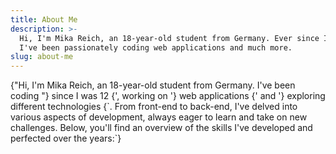 ```yaml
---
title: About Me
description: >-
  Hi, I'm Mika Reich, an 18-year-old student from Germany. Ever since I was 12,
  I've been passionately coding web applications and much more.
slug: about-me
---
```


<HeroSection />

<TextLarge>
  {"Hi, I'm Mika Reich, an 18-year-old student from Germany. I've been coding "}
  <Underline>since I was 12</Underline>
  {', working on '}
  <Underline>web applications</Underline>
  {' and '}
  <Underline>exploring different technologies</Underline>
  {`. From front-end to back-end, I've delved into various aspects of development, always
  eager to learn and take on new challenges. Below, you'll find an overview of the
  skills I've developed and perfected over the years:`}
</TextLarge>

<AllSkills />
